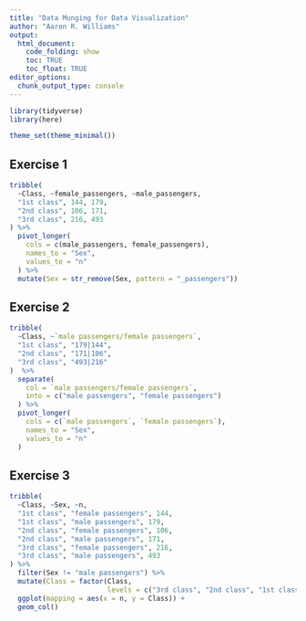 ```yaml
---
title: "Data Munging for Data Visualization"
author: "Aaron R. Williams"
output:
  html_document:
    code_folding: show
    toc: TRUE
    toc_float: TRUE
editor_options:
  chunk_output_type: console
---
```


```r
library(tidyverse)
library(here)

theme_set(theme_minimal())

```

## Exercise 1

```r
tribble(
  ~Class, ~female_passengers, ~male_passengers,
  "1st class", 144, 179,
  "2nd class", 106, 171,
  "3rd class", 216, 493
) %>%
  pivot_longer(
    cols = c(male_passengers, female_passengers),
    names_to = "Sex",
    values_to = "n"
  ) %>%
  mutate(Sex = str_remove(Sex, pattern = "_passengers"))

```

## Exercise 2

```r
tribble(
  ~Class, ~`male passengers/female passengers`,
  "1st class", "179|144",
  "2nd class", "171|106",
  "3rd class", "493|216"
)  %>%
  separate(
    col = `male passengers/female passengers`,
    into = c("male passengers", "female passengers")
  ) %>%
  pivot_longer(
    cols = c(`male passengers`, `female passengers`),
    names_to = "Sex",
    values_to = "n"
  )

```

## Exercise 3

```r
tribble(
  ~Class, ~Sex, ~n,
  "1st class", "female passengers", 144,
  "1st class", "male passengers", 179,
  "2nd class", "female passengers", 106,
  "2nd class", "male passengers", 171, 
  "3rd class", "female passengers", 216,
  "3rd class", "male passengers", 493
) %>%
  filter(Sex != "male passengers") %>%
  mutate(Class = factor(Class,
                        levels = c("3rd class", "2nd class", "1st class"))) %>%
  ggplot(mapping = aes(x = n, y = Class)) +
  geom_col()

```
